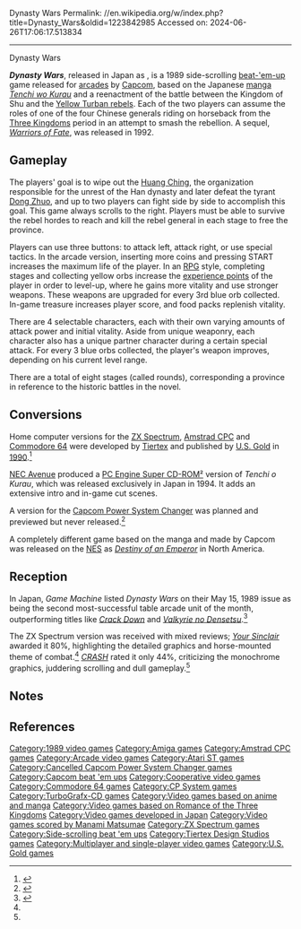 Dynasty Wars
Permalink: //en.wikipedia.org/w/index.php?title=Dynasty_Wars&oldid=1223842985
Accessed on: 2024-06-26T17:06:17.513834



------
Dynasty Wars
{{Distinguish|Dynasty Warriors}}
{{short description|1989 video game}}
{{Infobox video game
| title = Dynasty Wars
| image = Dynasty_Wars_Arcade_flyer.jpg
| caption = Arcade flyer
| developer = [[Capcom]]
| publisher = Capcom
| producer = [[Yoshiki Okamoto]]
| designer = [[Noritaka Funamizu]]<br>S. Sato<br>Kenji Kataoka
| programmer = Y Mutsunobu<br>M Kobayashi<br>Yuzo Tsunazaki
| artist = Akemi Kurihara<br>Y Tamago<br>Mayumi Tanabe<br>M Matsuura<br>Shinji Sakashita<br>Sayuri Shintani
| composer = [[Manami Matsumae]]
| release = {{vgrelease|JP|April 19, 1989<ref>[https://cocatalog.loc.gov/cgi-bin/Pwebrecon.cgi?v1=1&ti=1,1&Search%5FArg=dynasty%20wars&Search%5FCode=TALL&CNT=25&PID=meem8Oc-KTT4Q0_k4vtg-_fFj&SEQ=20230418021812&SID=1 US Copyright Office]</ref>|WW|July 1989}}
| genre = [[Beat 'em up]]
| modes = multi-player; up to 2 players simultaneously
| arcade system = [[CP System]]
| platforms = [[Arcade video game|Arcade]], [[ZX Spectrum]], [[Commodore 64]], [[Amstrad CPC]], [[Amiga]], [[Atari ST]], [[PC Engine Super CD-ROM²]]
| series = ''Tenchi wo Kurau''
}}

'''''Dynasty Wars''''', released in Japan as {{nihongo foot|'''''Tenchi wo Kurau'''''|天地を喰らう||lit. ''The Devouring of Heaven and Earth''|lead=yes|group=lower-alpha}}, is a 1989 side-scrolling [[beat-'em-up]] game released for [[Arcade game|arcades]] by [[Capcom]], based on the Japanese [[manga]] ''[[Tenchi wo Kurau]]'' and a reenactment of the battle between the Kingdom of Shu and the [[Yellow Turban Rebellion|Yellow Turban rebels]]. Each of the two players can assume the roles of one of the four Chinese generals riding on horseback from the [[Three Kingdoms]] period in an attempt to smash the rebellion. A sequel, ''[[Warriors of Fate]]'', was released in 1992.

==Gameplay==
The players' goal is to wipe out the [[Yellow Turban Rebellion|Huang Ching]], the organization responsible for the unrest of the Han dynasty and later defeat the tyrant [[Dong Zhuo]], and up to two players can fight side by side to accomplish this goal. This game always scrolls to the right. Players must be able to survive the rebel hordes to reach and kill the rebel general in each stage to free the province.

Players can use three buttons: to attack left, attack right, or use special tactics. In the arcade version, inserting more coins and pressing START increases the maximum life of the player. In an [[role-playing game|RPG]] style, completing stages and collecting yellow orbs increase the [[experience points]] of the player in order to level-up, where he gains more vitality and use stronger weapons. These weapons are upgraded for every 3rd blue orb collected. In-game treasure increases player score, and food packs replenish vitality.

There are 4 selectable characters, each with their own varying amounts of attack power and initial vitality. Aside from unique weaponry, each character also has a unique partner character during a certain special attack. For every 3 blue orbs collected, the player's weapon improves, depending on his current level range.

There are a total of eight stages (called rounds), corresponding a province in reference to the historic battles in the novel.

==Conversions==
Home computer versions for the [[ZX Spectrum]], [[Amstrad CPC]] and [[Commodore 64]] were developed by [[Tiertex]] and published by [[U.S. Gold]] in [[1990 in video gaming|1990]].<ref>{{WoS game|id=0009342}}</ref>

[[NEC Avenue]] produced a [[PC Engine Super CD-ROM²]] version of ''Tenchi o Kurau'', which was released exclusively in Japan in 1994. It adds an extensive intro and in-game cut scenes.

A version for the [[Capcom Power System Changer]] was planned and previewed but never released.<ref>{{cite magazine|url=https://archive.org/stream/club-capcom-spring-1994_202202#page/n89/mode/2up|title=カプコン アーケードオリジナルボード CPSシリーズ+CPSチェンジャー 限定販売決定!!|magazine=Club Capcom|volume=2|publisher=[[Capcom]]|date=Spring 1994|pages=90–91|lang=ja}}</ref>

A completely different game based on the manga and made by Capcom was released on the [[Nintendo Entertainment System|NES]] as ''[[Destiny of an Emperor]]'' in North America.

==Reception==
{{Video game reviews
<!-- Reviews -->
 | CRASH = 44% (ZX)<ref name="DWars-ZXCRASH">{{cite magazine |date=June 1990 |title=''Dynasty Wars'' review |journal=CRASH |issue=77 |quote=''Dynasty Wars'' kicks off with a promising start: a good intro tune and static portraits of the heroes. But from there on boredom is just around the corner.}}</ref>
 |YSinclair = 80% (ZX)<ref name="DWars-ZXYSinclair">{{cite magazine|last=Davies |first=Jonathan |date=June 1990 |title=Dynasty Wars review |journal=Your Sinclair |issue=54 |url=http://www.ysrnry.co.uk/articles/dynastywars.htm |access-date=2007-11-27 |quote="It's a good conversion of the coin-op, the graphics are ace and the horses are currently the best on the Speccy, but whether or not you'll 'get hitched' to it is another matter. Worth very much more than a passing glance though." |url-status=dead |archive-url=https://web.archive.org/web/20080210145135/http://www.ysrnry.co.uk/articles/dynastywars.htm |archive-date=2008-02-10}}</ref>
}}
In Japan, ''Game Machine'' listed ''Dynasty Wars'' on their May 15, 1989 issue as being the second most-successful table arcade unit of the month, outperforming titles like ''[[Crack Down]]'' and ''[[Valkyrie no Densetsu]]''.<ref>{{cite magazine|title=Game Machine's Best Hit Games 25 - テーブル型TVゲーム機 (Table Videos)|magazine=[[:ja:ゲームマシン|Game Machine]]|issue=356|publisher=[[:ja:アミューズメント通信社|Amusement Press, Inc.]]|date=15 May 1989|page=21|lang=ja}}</ref>

The ZX Spectrum version was received with mixed reviews; ''[[Your Sinclair]]'' awarded it 80%, highlighting the detailed graphics and horse-mounted theme of combat.<ref name="DWars-ZXYSinclair"/> ''[[CRASH (magazine)|CRASH]]'' rated it only 44%, criticizing the monochrome graphics, juddering scrolling and dull gameplay.<ref name="DWars-ZXCRASH"/>

{{clear}}

==Notes==
{{notelist}}

==References==
{{Reflist}}

{{Tenchi o Kurau (Video game) series}}
{{Romance of the Three Kingdoms}}

[[Category:1989 video games]]
[[Category:Amiga games]]
[[Category:Amstrad CPC games]]
[[Category:Arcade video games]]
[[Category:Atari ST games]]
[[Category:Cancelled Capcom Power System Changer games]]
[[Category:Capcom beat 'em ups]]
[[Category:Cooperative video games]]
[[Category:Commodore 64 games]]
[[Category:CP System games]]
[[Category:TurboGrafx-CD games]]
[[Category:Video games based on anime and manga]]
[[Category:Video games based on Romance of the Three Kingdoms]]
[[Category:Video games developed in Japan]]
[[Category:Video games scored by Manami Matsumae]]
[[Category:ZX Spectrum games]]
[[Category:Side-scrolling beat 'em ups]]
[[Category:Tiertex Design Studios games]]
[[Category:Multiplayer and single-player video games]]
[[Category:U.S. Gold games]]